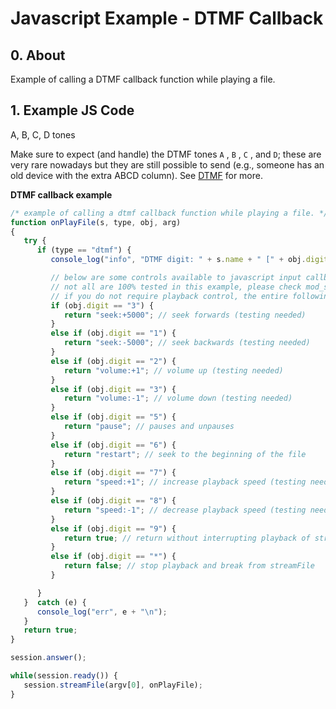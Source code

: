 
# Javascript Example - DTMF Callback 

 

## 0\. About

  
Example of calling a DTMF callback function while playing a file.  

## 1\. Example JS Code 

A, B, C, D tones

Make sure to expect (and handle) the DTMF tones `A` , `B` , `C` , and `D`; these are very rare nowadays but they are still possible to send (e.g., someone has an old device with the extra ABCD column). See [DTMF](../../../Configuration/DTMF_9634268.mdx#5-other) for more.

  
**DTMF callback example**

```js
/* example of calling a dtmf callback function while playing a file. */
function onPlayFile(s, type, obj, arg)
{
   try {
      if (type == "dtmf") {
         console_log("info", "DTMF digit: " + s.name + " [" + obj.digit + "] len [" + obj.duration + "]\n\n");

         // below are some controls available to javascript input callback
         // not all are 100% tested in this example, please check mod_spidermonkey if they do not work for you
         // if you do not require playback control, the entire following block can be removed
         if (obj.digit == "3") {
            return "seek:+5000"; // seek forwards (testing needed)
         }
         else if (obj.digit == "1") {
            return "seek:-5000"; // seek backwards (testing needed)
         }
         else if (obj.digit == "2") {
            return "volume:+1"; // volume up (testing needed)
         }
         else if (obj.digit == "3") {
            return "volume:-1"; // volume down (testing needed)
         }
         else if (obj.digit == "5") {
            return "pause"; // pauses and unpauses
         }
         else if (obj.digit == "6") {
            return "restart"; // seek to the beginning of the file
         }
         else if (obj.digit == "7") {
            return "speed:+1"; // increase playback speed (testing needed)
         }
         else if (obj.digit == "8") {
            return "speed:-1"; // decrease playback speed (testing needed)
         }
         else if (obj.digit == "9") {
            return true; // return without interrupting playback of streamFile
         }
         else if (obj.digit == "*") {
            return false; // stop playback and break from streamFile
         }

      }
   }  catch (e) {
      console_log("err", e + "\n");
   }
   return true;
}

session.answer();

while(session.ready()) {
   session.streamFile(argv[0], onPlayFile);
}
```


